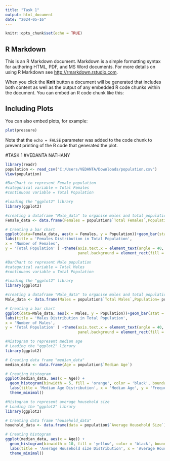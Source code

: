 ---
title: "Task 1"
output: html_document
date: "2024-05-16"
---

```{r setup, include=FALSE}
knitr::opts_chunk$set(echo = TRUE)
```

## R Markdown

This is an R Markdown document. Markdown is a simple formatting syntax for authoring HTML, PDF, and MS Word documents. For more details on using R Markdown see <http://rmarkdown.rstudio.com>.

When you click the **Knit** button a document will be generated that includes both content as well as the output of any embedded R code chunks within the document. You can embed an R code chunk like this:

## Including Plots

You can also embed plots, for example:

```{r pressure, echo=FALSE}
plot(pressure)
```

Note that the `echo = FALSE` parameter was added to the code chunk to prevent printing of the R code that generated the plot.

#TASK 1
#VEDANTA NATHANY

```{r}
library(readr)
population <- read_csv("C:/Users/VEDANTA/Downloads/population.csv")
View(population)
```

```{r}
#BarChart to represent Female population
#categorical variable = Total Females
#continuous variable = Total Population 

#loading the "ggplot2" library
library(ggplot2)

#creating a dataframe "Male_data" to organise males and total population 
Female_data <- data.frame(Females = population$`Total Females`,Population= population$`Total Population`)

# Creating a bar chart
ggplot(data=Female_data, aes(x = Females, y = Population))+geom_bar(stat = 'identity',fill="black") +
labs(title = 'Females Distribution in Total Population',
x = 'Number of Females', 
y = 'Total Population' ) +theme(axis.text.x = element_text(angle = 40, hjust = 1), plot.background = element_rect(fill = "lightgrey"),
                                panel.background = element_rect(fill = "skyblue"))
```

```{r}
#BarChart to represent Male population 
#categorical variable = Total Males
#continuous variable = Total Population 

#loading the "ggplot2" library
library(ggplot2)

#creating a dataframe "Male_data" to organise males and total population 
Male_data <- data.frame(Males = population$`Total Males`,Population= population$`Total Population`)

# Creating a bar chart
ggplot(data=Male_data, aes(x = Males, y = Population))+geom_bar(stat = 'identity',fill="magenta") +
labs(title = 'Males Distribution in Total Population',
x = 'Number of Males', 
y = 'Total Population' ) +theme(axis.text.x = element_text(angle = 40, hjust = 1), plot.background = element_rect(fill = "grey"),
                                panel.background = element_rect(fill = "yellow"))
```

```{r}
#Histogram to represent median age 
# Loading the "ggplot2" library
library(ggplot2)

# Creating data frame "median_data"
median_data <- data.frame(Age = population$`Median Age`)

# Creating histogram
ggplot(median_data, aes(x = Age)) +
  geom_histogram(binwidth = 5, fill = 'orange', color = 'black', boundary = 0) +
  labs(title = 'Median Age Distribution', x = 'Median Age', y = 'Frequency') +
  theme_minimal()
```

```{r}
#Histogram to represent average household size 
# Loading the "ggplot2" library
library(ggplot2)

# Creating data frame "household_data"
houehold_data <- data.frame(data = population$`Average Household Size`)

# Creating histogram
ggplot(median_data, aes(x = Age)) +
  geom_histogram(binwidth = 10, fill = 'yellow', color = 'black', boundary = 0) +
  labs(title = 'Average Household size Distribution', x = 'Average Household Size', y = 'Frequency') +
  theme_minimal()
```



